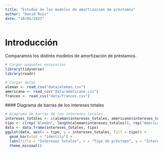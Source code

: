 ```yaml
---
title: "Estudio de los modelos de amortización de préstamos"
author: "David Ruiz"
date: "10/05/2023"
---
```


# Introducción
Comparamos los distinto modelos de amortización de préstamos.

```r
# Cargar paquetes necesarios
library(tidyverse)
library(readr)

# Cargar datos
aleman <- read_csv("data/aleman.csv")
americano <- read_csv("data/americano.csv")
frances <- read_csv("data/frances.csv")
```
#### Diagrama de barras de los intereses totales
```r
# Diagrama de barras de los intereses totales
intereses_totales <- c(aleman$intereses_totales, americano$intereses_totales, frances$intereses_totales)
tipo <- c(rep("Alemán", length(aleman$intereses_totales)), rep("Americano", length(americano$intereses_totales)), rep("Francés", length(frances$intereses_totales)))
data <- data.frame(intereses_totales, tipo)
ggplot(data, aes(x = tipo, y = intereses_totales, fill = tipo)) +
  geom_bar(stat = "identity") +
  labs(title = "Intereses totales", x = "Tipo de préstamo", y = "Intereses totales") +
  theme_minimal()
```




